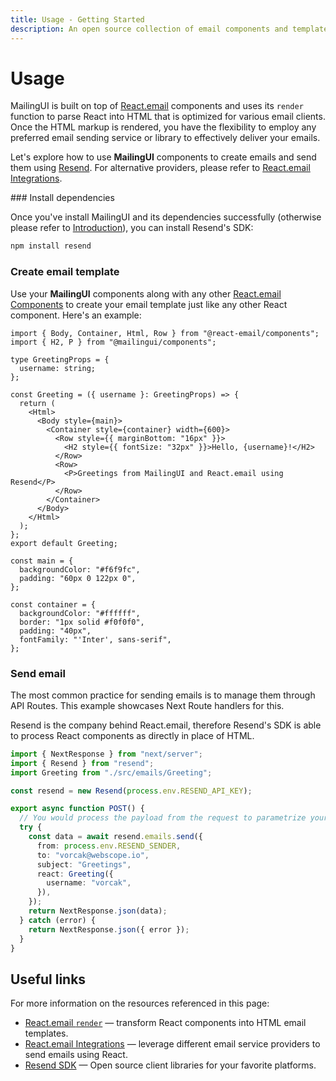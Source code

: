 ```yaml
---
title: Usage - Getting Started
description: An open source collection of email components and templates
---
```



# Usage

MailingUI is built on top of [React.email](https://react.email) components and uses its `render` function to parse React into HTML that is optimized for various email clients. Once the HTML markup is rendered, you have the flexibility to employ any preferred email sending service or library to effectively deliver your emails.

Let's explore how to use **MailingUI** components to create emails and send them using [Resend](https://resend.com/). For alternative providers, please refer to [React.email Integrations](https://react.email/docs/integrations/overview).

<Steps>
### Install dependencies

Once you've install MailingUI and its dependencies successfully (otherwise please refer to [Introduction](/docs/guide/introduction)), you can install Resend's SDK:

```bash copy
npm install resend
```

### Create email template

Use your **MailingUI** components along with any other [React.email Components](https://react.email/docs/components/html) to create your email template just like any other React component. Here's an example:

```tsx copy
import { Body, Container, Html, Row } from "@react-email/components";
import { H2, P } from "@mailingui/components";

type GreetingProps = {
  username: string;
};

const Greeting = ({ username }: GreetingProps) => {
  return (
    <Html>
      <Body style={main}>
        <Container style={container} width={600}>
          <Row style={{ marginBottom: "16px" }}>
            <H2 style={{ fontSize: "32px" }}>Hello, {username}!</H2>
          </Row>
          <Row>
            <P>Greetings from MailingUI and React.email using Resend</P>
          </Row>
        </Container>
      </Body>
    </Html>
  );
};
export default Greeting;

const main = {
  backgroundColor: "#f6f9fc",
  padding: "60px 0 122px 0",
};

const container = {
  backgroundColor: "#ffffff",
  border: "1px solid #f0f0f0",
  padding: "40px",
  fontFamily: "'Inter', sans-serif",
};
```

### Send email

The most common practice for sending emails is to manage them through API Routes. This example showcases Next Route handlers for this.

Resend is the company behind React.email, therefore Resend's SDK is able to process React components as directly in place of HTML.

```ts copy
import { NextResponse } from "next/server";
import { Resend } from "resend";
import Greeting from "./src/emails/Greeting";

const resend = new Resend(process.env.RESEND_API_KEY);

export async function POST() {
  // You would process the payload from the request to parametrize your email
  try {
    const data = await resend.emails.send({
      from: process.env.RESEND_SENDER,
      to: "vorcak@webscope.io",
      subject: "Greetings",
      react: Greeting({
        username: "vorcak",
      }),
    });
    return NextResponse.json(data);
  } catch (error) {
    return NextResponse.json({ error });
  }
}
```

</Steps>

## Useful links

For more information on the resources referenced in this page:

- [React.email `render`](https://react.email/docs/utilities/render) — transform React components into HTML email templates.
- [React.email Integrations](https://react.email/docs/integrations/overview) — leverage different email service providers to send emails using React.
- [Resend SDK](https://resend.com/docs/sdks) — Open source client libraries for your favorite platforms.
